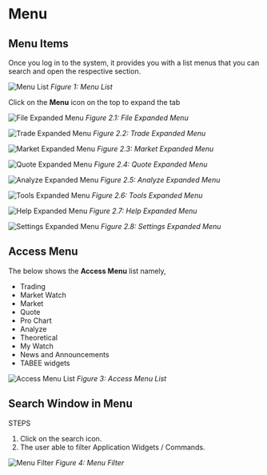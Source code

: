 # Menu

## Menu Items

Once you log in to the system, it provides you with a list menus that you can search and open the respective section.

![Menu List](/menu/menu-list.png)
_Figure 1: Menu List_

Click on the **Menu** icon on the top to expand the tab

![File Expanded Menu](/menu/file-menu.png)
_Figure 2.1: File Expanded Menu_

![Trade Expanded Menu](/menu/trade-menu.png)
_Figure 2.2: Trade Expanded Menu_

![Market Expanded Menu](/menu/market-menu.png)
_Figure 2.3: Market Expanded Menu_

![Quote Expanded Menu](/menu/quote-menu.png)
_Figure 2.4: Quote Expanded Menu_

![Analyze Expanded Menu](/menu/analyze-menu.png)
_Figure 2.5: Analyze Expanded Menu_

![Tools Expanded Menu](/menu/tools-menu.png)
_Figure 2.6: Tools Expanded Menu_

![Help Expanded Menu](/menu/help-menu.png)
_Figure 2.7: Help Expanded Menu_

![Settings Expanded Menu](/menu/settings-menu.png)
_Figure 2.8: Settings Expanded Menu_

## Access Menu

The below shows the **Access Menu** list namely,

- Trading
- Market Watch
- Market
- Quote
- Pro Chart
- Analyze
- Theoretical
- My Watch
- News and Announcements
- TABEE widgets

![Access Menu List](/menu/access-menu-list.png)
_Figure 3: Access Menu List_

## Search Window in Menu

STEPS

1. Click on the search icon.
2. The user able to filter Application Widgets / Commands.

![Menu Filter](/menu/menu-filter.png)
_Figure 4: Menu Filter_

